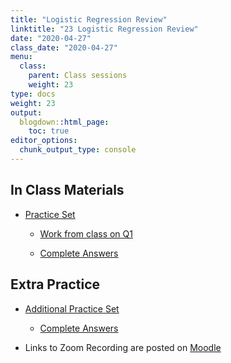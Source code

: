 ```yaml
---
title: "Logistic Regression Review"
linktitle: "23 Logistic Regression Review"
date: "2020-04-27"
class_date: "2020-04-27"
menu:
  class:
    parent: Class sessions
    weight: 23
type: docs
weight: 23
output:
  blogdown::html_page:
    toc: true
editor_options: 
  chunk_output_type: console
---
```


## In Class Materials

- [Practice Set](https://sds291.netlify.com/23/23-lab.html) 

    - [Work from class on Q1](https://sds291.netlify.com/23/23-lab-answers-in-class.html)

    - [Complete Answers](https://sds291.netlify.com/23/SDS291_Sp19_secondexam_v03_key02.pdf)

## Extra Practice

- [Additional Practice Set](https://sds291.netlify.com/23/SDS291_Sp18_secondexam.pdf) 
    
    - [Complete Answers](https://sds291.netlify.com/23/SDS291_Sp18_secondexam_sampleanswers.pdf)

- Links to Zoom Recording are posted on [Moodle](https://moodle.smith.edu/user/index.php?contextid=814530)